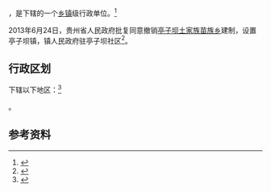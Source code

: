 {{中国乡级行政区|52/06/24/205/000}}

'''{{PAGENAMEBASE}}'''，是{{PRC admin/fullname|52/06/24/205/000|3}}下辖的一个[[乡镇|乡镇]]级行政单位。<ref>{{PRC admin/ref sgc|{{PRC admin/parent|52/06/24/205/000}}}}</ref>

2013年6月24日，贵州省人民政府批复同意撤销[[亭子坝土家族苗族乡|亭子坝土家族苗族乡]]建制，设置亭子坝镇，镇人民政府驻亭子坝社区<ref>{{Cite web |url=http://www.gzgov.gov.cn/xxgk/zfxxgkpt/szfxxgkml/ztfl/mzfpjz/201701/t20170106_684564.html |title=省人民政府关于同意思南县大河坝香坝亭子坝三个土家族苗族乡撤乡设镇的批复（黔府函〔2013〕141号） |accessdate=2017-09-05 |archive-date=2017-09-06 |archive-url=https://web.archive.org/web/20170906041220/http://www.gzgov.gov.cn/xxgk/zfxxgkpt/szfxxgkml/ztfl/mzfpjz/201701/t20170106_684564.html |dead-url=no }}</ref>。

== 行政区划 ==

{{PAGENAMEBASE}}下辖以下地区：<ref>{{PRC admin/ref sgc|52/06/24/205/000}}</ref>

{{PRC admin/children|52/06/24/205/000}}。

== 参考资料 ==

{{reflist}}

{{行政区划小作品}}
{{PRC admin/navcat|52/06/24/205/000}}